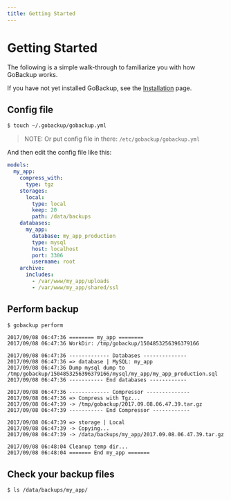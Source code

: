 ```yaml
---
title: Getting Started
---
```


# Getting Started

The following is a simple walk-through to familiarize you with how GoBackup works.

If you have not yet installed GoBackup, see the [Installation](/installation) page.

## Config file

```bash
$ touch ~/.gobackup/gobackup.yml
```

> NOTE: Or put config file in there: `/etc/gobackup/gobackup.yml`

And then edit the config file like this:

```yml
models:
  my_app:
    compress_with:
      type: tgz
    storages:
      local:
        type: local
        keep: 20
        path: /data/backups
    databases:
      my_app:
        database: my_app_production
        type: mysql
        host: localhost
        port: 3306
        username: root
    archive:
      includes:
        - /var/www/my_app/uploads
        - /var/www/my_app/shared/ssl
```

## Perform backup

```bash
$ gobackup perform
```

```
2017/09/08 06:47:36 ======== my_app ========
2017/09/08 06:47:36 WorkDir: /tmp/gobackup/1504853256396379166

2017/09/08 06:47:36 ------------- Databases --------------
2017/09/08 06:47:36 => database | MySQL: my_app
2017/09/08 06:47:36 Dump mysql dump to /tmp/gobackup/1504853256396379166/mysql/my_app/my_app_production.sql
2017/09/08 06:47:36 ----------- End databases ------------

2017/09/08 06:47:36 ------------- Compressor --------------
2017/09/08 06:47:36 => Compress with Tgz...
2017/09/08 06:47:39 -> /tmp/gobackup/2017.09.08.06.47.39.tar.gz
2017/09/08 06:47:39 ----------- End Compressor ------------

2017/09/08 06:47:39 => storage | Local
2017/09/08 06:47:39 -> Copying...
2017/09/08 06:47:39 -> /data/backups/my_app/2017.09.08.06.47.39.tar.gz

2017/09/08 06:48:04 Cleanup temp dir...
2017/09/08 06:48:04 ======= End my_app =======
```

## Check your backup files

```
$ ls /data/backups/my_app/
```
